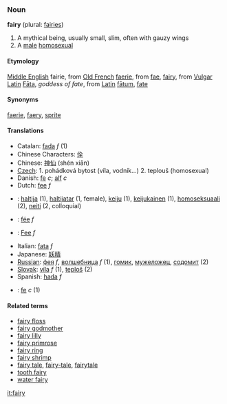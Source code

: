 ===Noun===
'''fairy''' (plural: [[fairies]])

# A mythical being, usually small, slim, often with gauzy wings
# A [[male]] [[homosexual]]



====Etymology====
[[Middle English]] fairie, from [[Old French]] [[faerie]], from [[fae]], [[fairy]], from [[Vulgar Latin]] [[Fāta]], ''goddess of fate'', from [[Latin]] [[fātum]], [[fate]]

====Synonyms====
[[faerie]], [[faery]], [[sprite]] 

====Translations====
*Catalan: [[fada]] ''f'' (1)
*Chinese Characters: [[佺]]
*Chinese: [[神仙]] (shén xiān)
*[[Czech]]: 1. pohádková bytost (víla, vodník...) 2. teplouš (homosexual)
*Danish: [[fe]] ''c''; [[alf]] ''c''
*Dutch: [[fee]] ''f''
*{{fi}}: [[haltija]] (1), [[haltijatar]] (1, female), [[keiju]] (1), [[keijukainen]] (1), [[homoseksuaali]] (2), [[neiti]] (2, colloquial)
*{{fr}}: [[fée]] ''f''
*{{de}}: [[Fee]] ''f''
*Italian: [[fata]] ''f''
*Japanese: [[妖精]]
*[[Russian]]: [[фея]] ''f'', [[волшебница]] ''f'' (1), [[гомик]], [[мужеложец]], [[содомит]] (2)
*[[Slovak]]: [[víla]] ''f'' (1), [[teploš]] (2)
*Spanish: [[hada]] ''f''
*{{sv}}: [[fe]] ''c'' (1)

====Related terms====
*[[fairy floss]]
*[[fairy godmother]]
*[[fairy lilly]]
*[[fairy primrose]]
*[[fairy ring]]
*[[fairy shrimp]]
*[[fairy tale]], [[fairy-tale]], [[fairytale]]
*[[tooth fairy]]
*[[water fairy]]

[[it:fairy]]